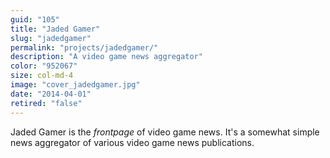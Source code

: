 ```yaml
---
guid: "105"
title: "Jaded Gamer"
slug: "jadedgamer"
permalink: "projects/jadedgamer/"
description: "A video game news aggregator"
color: "952067"
size: col-md-4
image: "cover_jadedgamer.jpg"
date: "2014-04-01"
retired: "false"
---
```


Jaded Gamer is the *frontpage* of video game news. It's a somewhat simple news aggregator of various video game news publications.

